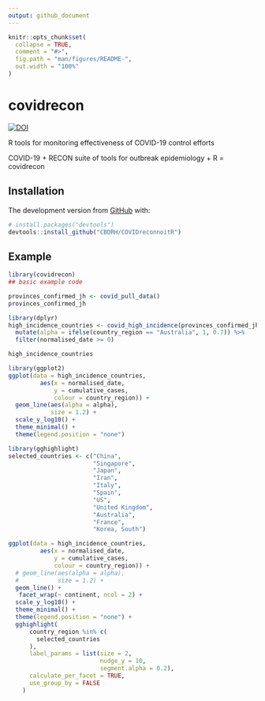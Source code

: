 ```yaml
---
output: github_document
---
```


<!-- README.md is generated from README.Rmd. Please edit that file -->

```r
knitr::opts_chunk$set(
  collapse = TRUE,
  comment = "#>",
  fig.path = "man/figures/README-",
  out.width = "100%"
)
```

# covidrecon

<!-- badges: start -->
[![DOI](https://zenodo.org/badge/248728805.svg)](https://zenodo.org/badge/latestdoi/248728805)
<!-- badges: end -->

R tools for monitoring effectiveness of COVID-19 control efforts

<!-- COVID-19 + RECON suite of tools for outbreak epidemiology + R = COVIDreconoitR -->
COVID-19 + RECON suite of tools for outbreak epidemiology + R = covidrecon

## Installation

The development version from [GitHub](https://github.com/) with:

``` r
# install.packages("devtools")
devtools::install_github("CBDRH/COVIDreconnoitR")
```
## Example


```r
library(covidrecon)
## basic example code
```

```r
provinces_confirmed_jh <- covid_pull_data()
provinces_confirmed_jh
```

```r
library(dplyr)
high_incidence_countries <- covid_high_incidence(provinces_confirmed_jh) %>% 
  mutate(alpha = ifelse(country_region == "Australia", 1, 0.7)) %>% 
  filter(normalised_date >= 0)

high_incidence_countries
```


```r
library(ggplot2)
ggplot(data = high_incidence_countries,
         aes(x = normalised_date, 
             y = cumulative_cases,
             colour = country_region)) +
  geom_line(aes(alpha = alpha),
            size = 1.2) +
  scale_y_log10() +
  theme_minimal() +
  theme(legend.position = "none")

```

```r
library(gghighlight)
selected_countries <- c("China",
                        "Singapore",
                        "Japan",
                        "Iran",
                        "Italy",
                        "Spain",
                        "US",
                        "United Kingdom",
                        "Australia",
                        "France",
                        "Korea, South")

ggplot(data = high_incidence_countries,
         aes(x = normalised_date, 
             y = cumulative_cases,
             colour = country_region)) +
  # geom_line(aes(alpha = alpha), 
  #           size = 1.2) +
  geom_line() + 
   facet_wrap(~ continent, ncol = 2) +
  scale_y_log10() +
  theme_minimal() +
  theme(legend.position = "none") +
  gghighlight(
      country_region %in% c(
        selected_countries
      ),
      label_params = list(size = 2,
                          nudge_y = 10,
                          segment.alpha = 0.2),
      calculate_per_facet = TRUE,
      use_group_by = FALSE
    )

```

